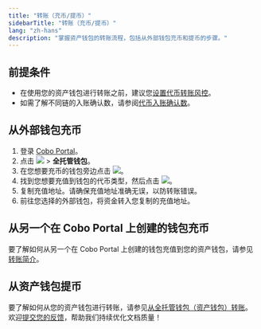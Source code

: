 ```yaml
---
title: "转账（充币/提币）"
sidebarTitle: "转账（充币/提币）"
lang: "zh-hans"
description: "掌握资产钱包的转账流程，包括从外部钱包充币和提币的步骤。"
---
```


## 前提条件
- 在使用您的资产钱包进行转账之前，建议您[设置代币转账风控](/cn/portal/risk-controls/off-chain-tx-set-transfer)。
- 如需了解不同链的入账确认数，请参阅[代币入账确认数](/cn/portal/supported-tokens-and-chains#代币入账确认数)。

## 从外部钱包充币

1. 登录 [Cobo Portal](https://portal.cobo.com/login)。
2. 点击 <img src="/cn/images/custodial-wallet/wallet-icon-cn.svg" className="icon"/> > **全托管钱包**。
3. 在您想要充币的钱包旁边点击 <img src="/cn/images/common/icon_view.svg" className="icon"></img>。
4. 找到您想要充值到钱包的代币类型，然后点击 <img src="/cn/images/mpc-wallet/icon_deposit.svg" className="icon"></img>。
5. 复制充值地址。请确保充值地址准确无误，以防转账错误。
6. 前往您选择的外部钱包，将资金转入您复制的充值地址。

## 从另一个在 Cobo Portal 上创建的钱包充币

要了解如何从另一个在 Cobo Portal 上创建的钱包充值到您的资产钱包，请参见[转账简介](/cn/portal/transfers/introduction)。

## 从资产钱包提币

要了解如何从您的资产钱包进行转账，请参见[从全托管钱包（资产钱包）转账](/cn/portal/transfers/from-asset-wallets)。
<Tip>欢迎[提交您的反馈](https://forms.zohopublic.com/cobo/form/DocumentFeedbackForm/formperma/QvLOhxJv1_JMsJ-1dleZ8Itb_7rzN-LtgvsDdxosoVI?referrername=manuals)，帮助我们持续优化文档质量！</Tip>